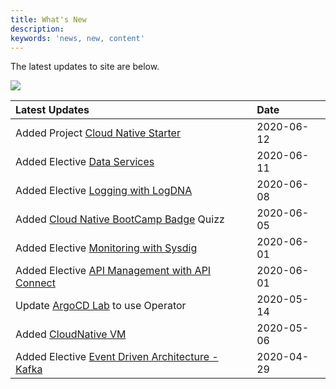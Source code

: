 ```yaml
---
title: What's New
description: 
keywords: 'news, new, content'
---
```


<PageDescription>

The latest updates to site are below.

</PageDescription>

![](images/bullhorn-thumbnail.jpg)

| Latest Updates  | Date         |
| :-------------- | :----------- |
| Added Project [Cloud Native Starter](../projects/project-cn-starter) | 2020-06-12 |
| Added Elective [Data Services](../data-services) | 2020-06-11 |
| Added Elective [Logging with LogDNA](../logging) | 2020-06-08 |
| Added [Cloud Native BootCamp Badge](../course-overview/#test-your-knowledge) Quizz | 2020-06-05 |
| Added Elective [Monitoring with Sysdig](../monitoring) | 2020-06-01 |
| Added Elective [API Management with API Connect](../api-connect) | 2020-06-01 |
| Update [ ArgoCD Lab](../continuous-deployment/activities) to use Operator | 2020-05-14 |
| Added [CloudNative VM](../prerequisites/#cloud-native-vm)| 2020-05-06 |
| Added Elective [Event Driven Architecture - Kafka](../eda) | 2020-04-29 |
